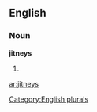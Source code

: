 
==English==

===Noun===
'''jitneys'''

# {{plural of|[[jitney]]}}

[[Category:English plurals]]

[[ar:jitneys]]